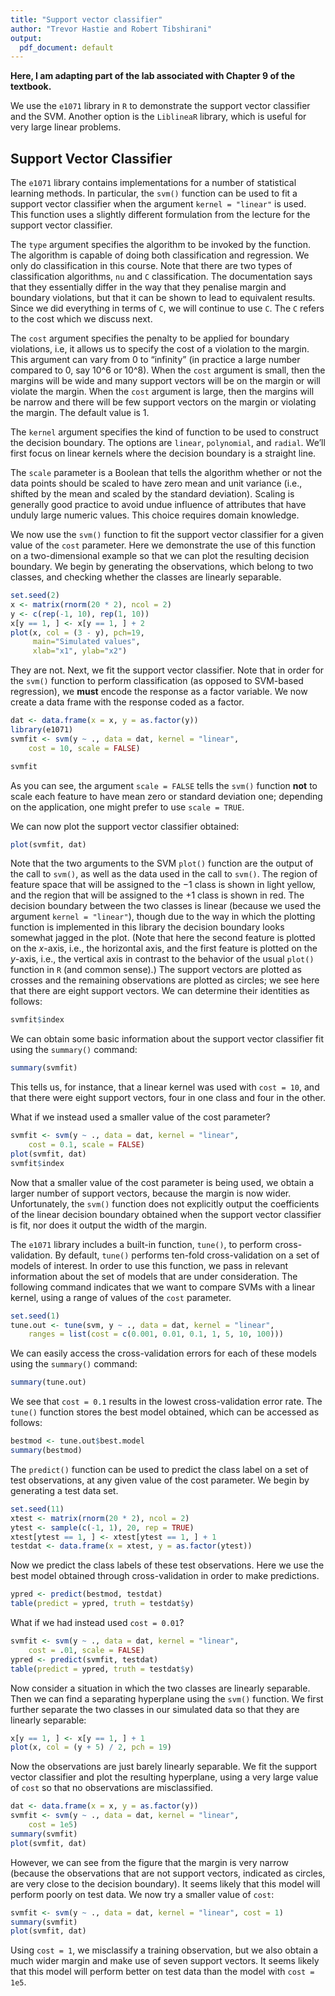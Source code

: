```yaml
---
title: "Support vector classifier"
author: "Trevor Hastie and Robert Tibshirani"
output:
  pdf_document: default
---
```


**Here, I am adapting part of the lab associated with Chapter 9 of the textbook.** 

We use the `e1071` library in `R` to demonstrate the
support vector classifier and the SVM. Another option is the `LiblineaR` library,  which is useful for very large linear problems.

## Support Vector Classifier

The `e1071` library contains
implementations for a number of statistical learning methods. In
particular, the `svm()` function can be used to fit a support
vector classifier when the argument `kernel = "linear"` is used.
This function uses a slightly different formulation from
the lecture for the support vector
classifier.  

The `type` argument specifies the algorithm to be invoked by the function. The algorithm is capable of doing both classification and regression. We only do classification in this course. Note that there are two types of classification algorithms, `nu` and `C` classification. The documentation says that they essentially differ in the way that they penalise margin and boundary violations, but that it can be shown to lead to equivalent results. Since we did everything in terms of `C`, we will continue to use `C`. The `C` refers to the cost which we discuss next. 

The `cost` argument specifies the penalty to be applied for boundary violations, i.e, it allows us to specify the cost of
a violation to the margin. This argument can vary from 0 to "infinity" (in practice a large number compared to 0, say 10^6 or 10^8). When the `cost` argument is small, then the margins will be wide and many support vectors will be on the margin or will violate the margin.  When the `cost` argument is large, then the margins will be narrow and there will be few support vectors on the margin or violating the margin. The default value is 1.

The `kernel` argument specifies the kind of function to be used to construct the decision boundary. The options are `linear`, `polynomial`, and `radial`.  We’ll first focus on linear kernels where the decision boundary is a straight line.

The `scale` parameter is a Boolean that tells the algorithm whether or not the data points should be scaled to have zero mean and unit variance (i.e., shifted by the mean and scaled by the standard deviation).  Scaling is generally good practice to avoid undue influence of attributes that have unduly large numeric values. This choice requires domain knowledge. 

We now use the `svm()` function to fit the support vector classifier for a given value of the `cost` parameter.
Here we demonstrate the use of this function on a two-dimensional example so that we can plot the resulting decision boundary. We begin by generating the observations, which belong to two classes, and checking whether the classes are linearly separable.

```r
set.seed(2)
x <- matrix(rnorm(20 * 2), ncol = 2)
y <- c(rep(-1, 10), rep(1, 10))
x[y == 1, ] <- x[y == 1, ] + 2
plot(x, col = (3 - y), pch=19, 
     main="Simulated values",
     xlab="x1", ylab="x2")
```

They are not. Next, we fit the support vector classifier. Note that in order for the `svm()` function to perform classification (as opposed to SVM-based regression), we **must** encode the response as a factor variable. We now create a data frame with the response coded as a factor.

```r
dat <- data.frame(x = x, y = as.factor(y))
library(e1071)
svmfit <- svm(y ~ ., data = dat, kernel = "linear", 
    cost = 10, scale = FALSE)

svmfit
```


As you can see, the argument `scale = FALSE` tells the `svm()` function **not** to scale each feature to have mean zero or standard deviation one; depending on the application, one might prefer to use `scale = TRUE`.

We can now plot the support vector classifier obtained:

```r
plot(svmfit, dat)
```

Note that the two arguments to the SVM
`plot()` function are the output of the call to `svm()`, as well as the data used in the call to `svm()`.
The region of feature space that will be assigned to the $-1$ class is shown in light yellow, and the region that will be assigned to the $+1$ class is shown in red.
The decision boundary between the two classes is linear (because we used the argument `kernel = "linear"`), though due to the
way in which the plotting function is implemented in this library the decision boundary looks somewhat jagged in the plot. (Note that here the second feature is plotted on the $x$-axis, i.e., the horizontal axis, and the first feature is plotted on the $y$-axis, i.e., the vertical axis in contrast to the behavior of the usual `plot()` function in `R` (and common sense).)
The support vectors are plotted as crosses and the remaining observations are plotted as circles; we see here that there are eight support vectors. We can determine their identities as follows:

```r
svmfit$index
```

We can obtain some basic information about the support vector classifier fit using the `summary()` command:

```r
summary(svmfit)
```

This tells us, for instance, that a linear kernel was used with `cost = 10`, and that there were eight support vectors, four in one class and four in the other.

What if we instead used a smaller value of the cost parameter?

```r
svmfit <- svm(y ~ ., data = dat, kernel = "linear", 
    cost = 0.1, scale = FALSE)
plot(svmfit, dat)
svmfit$index
```

Now that a smaller value of the cost parameter is being used, we obtain a larger number of support vectors, because the margin is now wider. Unfortunately, the `svm()` function does not explicitly output the coefficients of the linear decision boundary obtained when the support vector classifier is fit, nor does it output the width of the margin.

The `e1071` library includes a built-in function, `tune()`, to perform cross-validation. By default, `tune()` performs ten-fold cross-validation on a set of models of interest. In order to use this function, we pass in relevant information about the set of models that are under consideration. The following command indicates that we want to compare SVMs with a linear kernel, using a range of values of the `cost` parameter.

```r
set.seed(1)
tune.out <- tune(svm, y ~ ., data = dat, kernel = "linear", 
    ranges = list(cost = c(0.001, 0.01, 0.1, 1, 5, 10, 100)))
```

We can easily access the cross-validation errors for each of these models using the `summary()` command:

```r
summary(tune.out)
```

We see that  `cost = 0.1` results in the lowest cross-validation error rate.
The `tune()` function stores the best model obtained, which can be accessed as follows:

```r
bestmod <- tune.out$best.model
summary(bestmod)
```



The `predict()` function can be used to predict the class label on a set of test observations, at any given value of the cost parameter. We begin by generating a
test data set.

```r
set.seed(11)
xtest <- matrix(rnorm(20 * 2), ncol = 2)
ytest <- sample(c(-1, 1), 20, rep = TRUE)
xtest[ytest == 1, ] <- xtest[ytest == 1, ] + 1
testdat <- data.frame(x = xtest, y = as.factor(ytest))
```

Now we predict the class labels of these test observations. Here we use the best model obtained through cross-validation in order to make predictions.

```r
ypred <- predict(bestmod, testdat)
table(predict = ypred, truth = testdat$y)
```


What if we had instead used `cost = 0.01`?

```r
svmfit <- svm(y ~ ., data = dat, kernel = "linear", 
    cost = .01, scale = FALSE)
ypred <- predict(svmfit, testdat)
table(predict = ypred, truth = testdat$y)
```


Now consider a situation in which the two classes are linearly separable. Then we can
find a separating hyperplane using the `svm()` function.
We first further separate the two classes in our simulated data so that they are linearly separable:

```r
x[y == 1, ] <- x[y == 1, ] + 1
plot(x, col = (y + 5) / 2, pch = 19)
```

Now the observations are just barely linearly separable.
We fit the support vector classifier and plot the resulting hyperplane, using a very large value of `cost` so that no observations are misclassified.

```r
dat <- data.frame(x = x, y = as.factor(y))
svmfit <- svm(y ~ ., data = dat, kernel = "linear", 
    cost = 1e5)
summary(svmfit)
plot(svmfit, dat)
```


However, we can see from the figure that the margin is very narrow (because the observations that are not support vectors, indicated as circles, are very close to the decision boundary). It seems likely that this model will perform poorly on test data. We now try a smaller value of `cost`:

```r
svmfit <- svm(y ~ ., data = dat, kernel = "linear", cost = 1)
summary(svmfit)
plot(svmfit, dat)
```

Using `cost = 1`, we misclassify a training observation, but we also obtain a much wider margin and make use of seven support vectors. It seems likely that this model will perform better on test data than the model with 
 `cost = 1e5`.